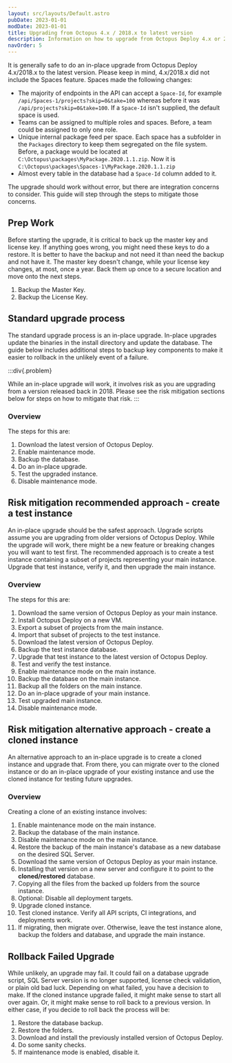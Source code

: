 ```yaml
---
layout: src/layouts/Default.astro
pubDate: 2023-01-01
modDate: 2023-01-01
title: Upgrading from Octopus 4.x / 2018.x to latest version
description: Information on how to upgrade from Octopus Deploy 4.x or 2018.x to the latest version
navOrder: 5
---
```


It is generally safe to do an in-place upgrade from Octopus Deploy 4.x/2018.x to the latest version.  Please keep in mind, 4.x/2018.x did not include the Spaces feature. Spaces made the following changes:

- The majority of endpoints in the API can accept a `Space-Id`, for example `/api/Spaces-1/projects?skip=0&take=100` whereas before it was `/api/projects?skip=0&take=100`.  If a `Space-Id` isn't supplied, the default space is used.
- Teams can be assigned to multiple roles and spaces.  Before, a team could be assigned to only one role.
- Unique internal package feed per space.  Each space has a subfolder in the `Packages` directory to keep them segregated on the file system.  Before, a package would be located at `C:\Octopus\packages\MyPackage.2020.1.1.zip`.  Now it is `C:\Octopus\packages\Spaces-1\MyPackage.2020.1.1.zip`
- Almost every table in the database had a `Space-Id` column added to it.

The upgrade should work without error, but there are integration concerns to consider.  This guide will step through the steps to mitigate those concerns.

## Prep Work

Before starting the upgrade, it is critical to back up the master key and license key.  If anything goes wrong, you might need these keys to do a restore.  It is better to have the backup and not need it than need the backup and not have it.  The master key doesn't change, while your license key changes, at most, once a year.  Back them up once to a secure location and move onto the next steps.

1. Backup the Master Key.
1. Backup the License Key.

<OctopusBackupMasterKey />

## Standard upgrade process

The standard upgrade process is an in-place upgrade.  In-place upgrades update the binaries in the install directory and update the database.  The guide below includes additional steps to backup key components to make it easier to rollback in the unlikely event of a failure.

:::div{.problem}

While an in-place upgrade will work, it involves risk as you are upgrading from a version released back in 2018.  Please see the risk mitigation sections below for steps on how to mitigate that risk.
:::

### Overview

The steps for this are:

1. Download the latest version of Octopus Deploy.
1. Enable maintenance mode.
1. Backup the database.
1. Do an in-place upgrade.
1. Test the upgraded instance.
1. Disable maintenance mode.

<UpgradeDownloadLatestVersion />

<UpgradeOctopusBackupDatabase />

<UpgradeInplaceUpgrade />

<UpgradeTestingUpgradedInstance />

<UpgradeHighAvailability />

## Risk mitigation recommended approach - create a test instance

An in-place upgrade should be the safest approach.  Upgrade scripts assume you are upgrading from older versions of Octopus Deploy.  While the upgrade will work, there might be a new feature or breaking changes you will want to test first.  The recommended approach is to create a test instance containing a subset of projects representing your main instance.  Upgrade that test instance, verify it, and then upgrade the main instance.  

### Overview

The steps for this are:

1. Download the same version of Octopus Deploy as your main instance.
1. Install Octopus Deploy on a new VM.
1. Export a subset of projects from the main instance.
1. Import that subset of projects to the test instance.
1. Download the latest version of Octopus Deploy.
1. Backup the test instance database.
1. Upgrade that test instance to the latest version of Octopus Deploy.
1. Test and verify the test instance.  
1. Enable maintenance mode on the main instance.
1. Backup the database on the main instance.
1. Backup all the folders on the main instance.
1. Do an in-place upgrade of your main instance.
1. Test upgraded main instance.
1. Disable maintenance mode.

<UpgradeDownloadSameVersion />

<UpgradeInstallTestVersion />

<UpgradeExportImportTestProjects />

<UpgradeDownloadLatestVersion />

<UpgradeOctopusBackupDatabase />

<UpgradeInplaceUpgrade />

<UpgradeTestingUpgradedInstance />

<UpgradeOctopusBackupDatabase />

<UpgradeOctopusBackupFolders />

<UpgradeMainInstanceAfterTestInstance />

## Risk mitigation alternative approach - create a cloned instance

An alternative approach to an in-place upgrade is to create a cloned instance and upgrade that.  From there, you can migrate over to the cloned instance or do an in-place upgrade of your existing instance and use the cloned instance for testing future upgrades.  

### Overview

Creating a clone of an existing instance involves:

1. Enable maintenance mode on the main instance.
1. Backup the database of the main instance.
1. Disable maintenance mode on the main instance.
1. Restore the backup of the main instance's database as a new database on the desired SQL Server.  
1. Download the same version of Octopus Deploy as your main instance.
1. Installing that version on a new server and configure it to point to the **cloned/restored** database.
1. Copying all the files from the backed up folders from the source instance.
1. Optional: Disable all deployment targets.
1. Upgrade cloned instance.
1. Test cloned instance.  Verify all API scripts, CI integrations, and deployments work.
1. If migrating, then migrate over.  Otherwise, leave the test instance alone, backup the folders and database, and upgrade the main instance.

<UpgradeOctopusBackupDatabase />

<UpgradeRestoreBackup />

<UpgradeDownloadSameVersion />

<UpgradeInstallClonedVersion />

<UpgradeCopyFilesForClonedInstance />

<UpgradeDisableTargetsClonedInstance />

<UpgradeInplaceUpgrade />

<UpgradeTestingUpgradedInstance />

<UpgradeMigratingInstances />

<UpgradeOctopusBackupFolders />

<UpgradeMainInstanceAfterTestInstance />

<UpgradeHighAvailability />

## Rollback Failed Upgrade

While unlikely, an upgrade may fail.  It could fail on a database upgrade script, SQL Server version is no longer supported, license check validation, or plain old bad luck.  Depending on what failed, you have a decision to make.  If the cloned instance upgrade failed, it might make sense to start all over again.  Or, it might make sense to roll back to a previous version.  In either case, if you decide to roll back the process will be:

1. Restore the database backup.
1. Restore the folders.
1. Download and install the previously installed version of Octopus Deploy.
1. Do some sanity checks.
1. If maintenance mode is enabled, disable it.

<UpgradeRestoreBackup />

<UpgradeRollbackFolders />

<UpgradeFindPreviousVersion />